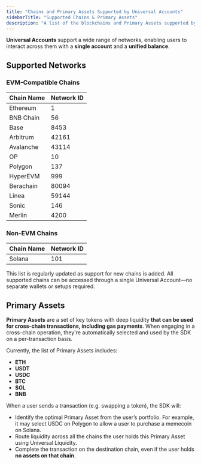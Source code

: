 ```yaml
---
title: "Chains and Primary Assets Supported by Universal Accounts"
sidebarTitle: "Supported Chains & Primary Assets"
description: "A list of the blockchains and Primary Assets supported by Universal Accounts."
---
```


**Universal Accounts** support a wide range of networks, enabling users to interact across them with a **single account** and a **unified balance**.

## Supported Networks

### EVM-Compatible Chains


| Chain Name | Network ID |
| ---------- | ---------- |
| Ethereum	| 1 |
| BNB Chain	| 56 |
| Base	| 8453 |
| Arbitrum	| 42161 |
| Avalanche	| 43114 |
| OP	| 10 |
| Polygon	| 137 |
| HyperEVM	| 999 |
| Berachain	| 80094 |
| Linea	| 59144 |
| Sonic	| 146 |
| Merlin	| 4200 |

### Non-EVM Chains

| Chain Name | Network ID |
| ---------- | ---------- |
| Solana     | 101        |

<Note>
  This list is regularly updated as support for new chains is added. All supported chains can be accessed through a single Universal Account—no separate wallets or setups required.
</Note>

## Primary Assets

**Primary Assets** are a set of key tokens with deep liquidity **that can be used for cross-chain transactions, including gas payments**. When engaging in a cross-chain operation, they're automatically selected and used by the SDK on a per-transaction basis.

<Note>
  Currently, the list of Primary Assets includes:

  - **ETH**
  - **USDT**
  - **USDC**
  - **BTC**
  - **SOL**
  - **BNB**
</Note>

When a user sends a transaction (e.g. swapping a token), the SDK will:

- Identify the optimal Primary Asset from the user’s portfolio. For example, it may select USDC on Polygon to allow a user to purchase a memecoin on Solana.
- Route liquidity across all the chains the user holds this Primary Asset using Universal Liquidity.
- Complete the transaction on the destination chain, even if the user holds **no assets on that chain**.
